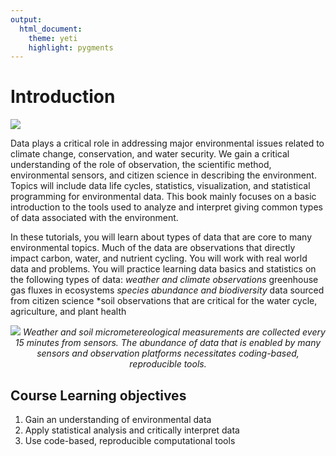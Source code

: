 ```yaml
---
output: 
  html_document:
    theme: yeti
    highlight: pygments
---
```

# Introduction


![](/Users/hkropp/Documents/GitHub/Intro_Enviro_Data/IntroEnvData/photos/data.png)

 Data plays a critical role in addressing major environmental issues related to climate change, conservation, and water security. We gain a critical understanding of the role of observation, the scientific method, environmental sensors, and citizen science in describing the environment. Topics will include data life cycles, statistics, visualization, and statistical programming for
environmental data. This book mainly focuses on a basic introduction to the tools used to analyze and interpret giving common types of data associated with the environment.

In these tutorials, you will learn about types of data that are core to many environmental topics. Much of the data are observations that directly impact carbon, water, and nutrient cycling. You will work with real world data and problems. You will practice learning data basics and statistics on the following types of data:
*weather and climate observations
*greenhouse gas fluxes in ecosystems
*species abundance and biodiversity
*data sourced from citizen science
*soil observations that are critical for the water cycle, agriculture, and plant health

<center>
![](/Users/hkropp/Documents/GitHub/Intro_Enviro_Data/IntroEnvData/photos/PXL_20201212_142447471.jpg)
_Weather and soil micrometereological measurements are collected every 15 minutes from sensors. The abundance of data that is enabled by many sensors and observation platforms necessitates coding-based, reproducible tools._  
</center>

## Course Learning objectives

1. Gain an understanding of environmental data
2. Apply statistical analysis and critically interpret data
3. Use code-based, reproducible computational tools




